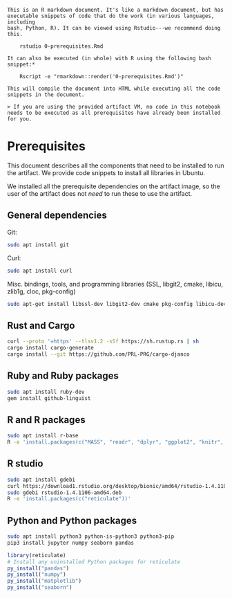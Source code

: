 ~~~
This is an R markdown document. It's like a markdown document, but has 
executable snippets of code that do the work (in various languages, including
bash, Python, R). It can be viewed using Rstudio---we recommend doing this.

    rstudio 0-prerequisites.Rmd

It can also be executed (in whole) with R using the following bash snippet:*
 
    Rscript -e "rmarkdown::render('0-prerequisites.Rmd')"

This will compile the document into HTML while executing all the code 
snippets in the document.

> If you are using the provided artifact VM, no code in this notebook needs to be executed as all prerequisites have already been installed for you.
~~~

# Prerequisites

This document describes all the components that need to be installed to run the
artifact. We provide code snippets to install all libraries in Ubuntu.

We installed all the prerequisite dependencies on the artifact image, so the
user of the artifact does not *need* to run these to use the artifact.

## General dependencies

Git:

```bash
sudo apt install git
```

Curl:

```bash
sudo apt install curl
```

Misc. bindings, tools, and programming libraries (SSL, libgit2, cmake, libicu, zlib1g, cloc, pkg-config)

```bash
sudo apt-get install libssl-dev libgit2-dev cmake pkg-config libicu-dev zlib1g-dev cloc
```

## Rust and Cargo

```bash
curl --proto '=https' --tlsv1.2 -sSf https://sh.rustup.rs | sh
cargo install cargo-generate
cargo install --git https://github.com/PRL-PRG/cargo-djanco
```

## Ruby and Ruby packages

```bash
sudo apt install ruby-dev
gem install github-linguist
```

## R and R packages

```bash
sudo apt install r-base
R -e 'install.packages(c("MASS", "readr", "dplyr", "ggplot2", "knitr", "data.table", "assertthat", "fst", "stringr", "ggrepel", "scales", "xtable", "gplots", "plyr", "gridExtra", "grid", "tidyr"))'

```

## R studio

```bash
sudo apt install gdebi
curl https://download1.rstudio.org/desktop/bionic/amd64/rstudio-1.4.1106-amd64.deb > rstudio-1.4.1106-amd64.deb
sudo gdebi rstudio-1.4.1106-amd64.deb
R -e 'install.packages(c("reticulate"))'
```

## Python and Python packages

```bash
sudo apt install python3 python-is-python3 python3-pip
pip3 install jupyter numpy seaborn pandas
```

```r
library(reticulate)
# Install any uninstalled Python packages for reticulate
py_install("pandas")
py_install("numpy")
py_install("matplotlib")
py_install("seaborn")
```

